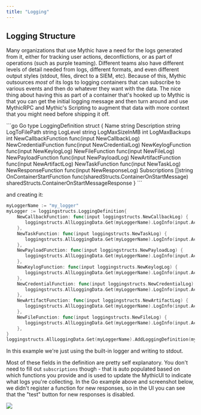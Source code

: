 ```yaml
---
title: "Logging"
---
```


## Logging Structure

Many organizations that use Mythic have a need for the logs generated from it, either for tracking user actions, deconflictions, or as part of operations (such as purple teaming). Different teams also have different levels of detail needed from logs, different formats, and even different output styles (stdout, files, direct to a SIEM, etc). Because of this, Mythic outsources *most* of its logs to logging containers that can subscribe to various events and then do whatever they want with the data. The nice thing about having this as part of a container that's hooked up to Mythic is that you can get the initial logging message and then turn around and use MythicRPC and Mythic's Scripting to augment that data with more context that you might need before shipping it off.

<CodeGroup>
```go Go
type LoggingDefinition struct {
	Name                     string
	Description              string
	LogToFilePath            string
	LogLevel                 string
	LogMaxSizeInMB           int
	LogMaxBackups            int
	NewCallbackFunction      func(input NewCallbackLog)
	NewCredentialFunction    func(input NewCredentialLog)
	NewKeylogFunction        func(input NewKeylogLog)
	NewFileFunction          func(input NewFileLog)
	NewPayloadFunction       func(input NewPayloadLog)
	NewArtifactFunction      func(input NewArtifactLog)
	NewTaskFunction          func(input NewTaskLog)
	NewResponseFunction      func(input NewResponseLog)
	Subscriptions            []string
	OnContainerStartFunction func(sharedStructs.ContainerOnStartMessage) sharedStructs.ContainerOnStartMessageResponse
}
```
</CodeGroup>

and creating it:

```go
myLoggerName := "my_logger"
myLogger := loggingstructs.LoggingDefinition{
    NewCallbackFunction: func(input loggingstructs.NewCallbackLog) {
       loggingstructs.AllLoggingData.Get(myLoggerName).LogInfo(input.Action, "data", input)
    },
    NewTaskFunction: func(input loggingstructs.NewTaskLog) {
       loggingstructs.AllLoggingData.Get(myLoggerName).LogInfo(input.Action, "data", input.Data)
    },
    NewPayloadFunction: func(input loggingstructs.NewPayloadLog) {
       loggingstructs.AllLoggingData.Get(myLoggerName).LogInfo(input.Action, "data", input.Data)
    },
    NewKeylogFunction: func(input loggingstructs.NewKeylogLog) {
       loggingstructs.AllLoggingData.Get(myLoggerName).LogInfo(input.Action, "data", input.Data)
    },
    NewCredentialFunction: func(input loggingstructs.NewCredentialLog) {
       loggingstructs.AllLoggingData.Get(myLoggerName).LogInfo(input.Action, "data", input.Data)
    },
    NewArtifactFunction: func(input loggingstructs.NewArtifactLog) {
       loggingstructs.AllLoggingData.Get(myLoggerName).LogInfo(input.Action, "data", input.Data)
    },
    NewFileFunction: func(input loggingstructs.NewFileLog) {
       loggingstructs.AllLoggingData.Get(myLoggerName).LogInfo(input.Action, "data", input.Data)
    },
}
loggingstructs.AllLoggingData.Get(myLoggerName).AddLoggingDefinition(myLogger)
```

In this example we're just using the built-in logger and writing to stdout.

Most of these fields in the definition are pretty self explanatory. You don't need to fill out `subscriptions` though - that is auto populated based on which functions you provide and is used to update the MythicUI to indicate what logs you're collecting. In the Go example above and screenshot below, we didn't register a function for new responses, so in the UI you can see that the "test" button for new responses is disabled.

<Frame>
    <img src="../images/version-3.3/image-1-69.png"/>
</Frame>
